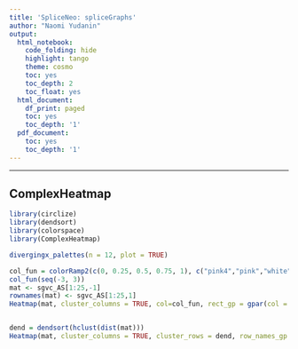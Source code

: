 ```yaml
---
title: 'SpliceNeo: spliceGraphs'
author: "Naomi Yudanin"
output:
  html_notebook:
    code_folding: hide
    highlight: tango
    theme: cosmo
    toc: yes
    toc_depth: 2
    toc_float: yes
  html_document:
    df_print: paged
    toc: yes
    toc_depth: '1'
  pdf_document:
    toc: yes
    toc_depth: '1'
---
```

---

## ComplexHeatmap

```r
library(circlize)
library(dendsort)
library(colorspace)
library(ComplexHeatmap)

divergingx_palettes(n = 12, plot = TRUE)
```
```r
col_fun = colorRamp2(c(0, 0.25, 0.5, 0.75, 1), c("pink4","pink","white", "green3","darkgreen"))
col_fun(seq(-3, 3))
mat <- sgvc_AS[1:25,-1]
rownames(mat) <- sgvc_AS[1:25,1]
Heatmap(mat, cluster_columns = TRUE, col=col_fun, rect_gp = gpar(col = "white", lwd = 0.5))


dend = dendsort(hclust(dist(mat)))
Heatmap(mat, cluster_columns = TRUE, cluster_rows = dend, row_names_gp = gpar(fontsize = 8), row_names_side = "left",col=col_fun, rect_gp = gpar(col = "white", lwd = 0.5), width = unit(4, "cm"), height = unit(8, "cm"))
```

